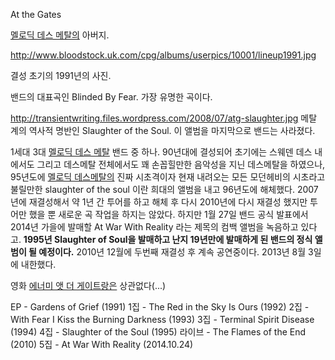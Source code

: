 At the Gates

[[멜로딕 데스 메탈]]의 아버지.

http://www.bloodstock.uk.com/cpg/albums/userpics/10001/lineup1991.jpg

결성 초기의 1991년의 사진.

{{{#!html
<object width="480" height="390"><param name="movie" value="http://www.youtube.com/v/SF0U77bm9mc?fs=1&amp;hl=ko_KR"></param><param name="allowFullScreen" value="true"></param><param name="allowscriptaccess" value="always"></param><embed src="http://www.youtube.com/v/SF0U77bm9mc?fs=1&amp;hl=ko_KR" type="application/x-shockwave-flash" width="480" height="390" allowscriptaccess="always" allowfullscreen="true"></embed></object>
}}}

밴드의 대표곡인 Blinded By Fear. 가장 유명한 곡이다.

http://transientwriting.files.wordpress.com/2008/07/atg-slaughter.jpg
메탈 계의 역사적 명반인 Slaughter of the Soul. 이 앨범을 마지막으로 밴드는 사라졌다.

1세대 3대 [[멜로딕 데스 메탈]] 밴드 중 하나. 90년대에 결성되어 초기에는 스웨덴 데스 내에서도 그리고 데스메탈 전체에서도 꽤 손꼽힐만한 음악성을 지닌 데스메탈을 하였으나, 95년도에 [[멜로딕 데스메탈]]의 진짜 시초격이자 현재 내려오는 모든 모던헤비의 시초라고 불릴만한 slaughter of the soul 이란 희대의 앨범을 내고 96년도에 해체했다. 2007년에 재결성해서 약 1년 간 투어를 하고 해체 후 다시 2010년에 다시 재결성 했지만 투어만 했을 뿐 새로운 곡 작업을 하지는 않았다.
하지만 1월 27일 밴드 공식 발표에서 2014년 가을에 발매할 At War With Reality 라는 제목의 컴백 앨범을 녹음하고 있다고.
'''1995년 Slaughter of Soul을 발매하고 난지 19년만에 발매하게 된 밴드의 정식 앨범이 될 예정이다.'''
2010년 12월에 두번째 재결성 후 계속 공연중이다.
2013년 8월 3일에 내한했다.


영화 [[에너미 앳 더 게이트]]랑은 상관없다(...)


EP - Gardens of Grief (1991)
1집 - The Red in the Sky Is Ours (1992)
2집 - With Fear I Kiss the Burning Darkness (1993)
3집 - Terminal Spirit Disease (1994)
4집 - Slaughter of the Soul (1995)
라이브 - The Flames of the End (2010)
5집 - At War With Reality (2014.10.24)

